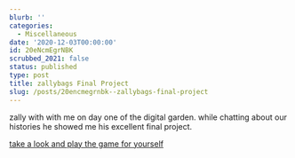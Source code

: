 ```yaml
---
blurb: ''
categories:
  - Miscellaneous
date: '2020-12-03T00:00:00'
id: 20eNcmEgrNBK
scrubbed_2021: false
status: published
type: post
title: zallybags Final Project
slug: /posts/20encmegrnbk--zallybags-final-project
---
```


zally with with me on day one of the digital garden. while chatting about our histories he showed me his excellent final project.

<a href="https://cs.csub.edu/~arodriguez/cs2680/FinalProject/game.html">take a look and play the game for yourself</a>
